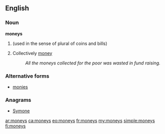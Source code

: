 ==English==

===Noun===
'''moneys'''

# {{plural of|[[money]]}} (used in the sense of plural of coins and bills)
# Collectively [[money]]
#: ''All the moneys collected for the poor was wasted in fund raising.''

===Alternative forms===
* [[monies]]

===Anagrams===
* [[Symone#English|Symone]]

[[ar:moneys]]
[[ca:moneys]]
[[eo:moneys]]
[[fr:moneys]]
[[my:moneys]]
[[simple:moneys]]
[[fi:moneys]]